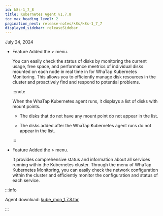 ```yaml
---
id: k8s-1_7_8
title: Kubernetes Agent v1.7.8
toc_max_heading_level: 2
pagination_next: release-notes/k8s/k8s-1_7_7
displayed_sidebar: releaseSidebar
---
```


July 24, 2024

- <Status>Feature</Status> Added the <Cmdname sid="side_cluster" className="uitext" /> &gt; <Cmdname sid="side_nodeDiskList" className="uitext" /> menu.

  You can easily check the status of disks by monitoring the current usage, free space, and performance meetrics of individual disks mounted on each node in real time in <Cmdname sid="side_nodeDiskList" className="uitext" /> for WhaTap Kubernetes Monitoring. This allows you to efficiently manage disk resources in the cluster and proactively find and respond to potential problems.

  :::note

  When the WhaTap Kubernetes agent runs, it displays a list of disks with mount points.

  - The disks that do not have any mount point do not appear in the list.

  - The disks added after the WhaTap Kubernetes agent runs do not appear in the list.

  :::

- <Status>Feature</Status> Added the <Cmdname sid="side_workload" className="uitext" /> &gt; <Cmdname sid="side_kubeServiceList" className="uitext" /> menu.

  It provides comprehensive status and information about all services running within the Kubernetes cluster. Through the <Cmdname sid="side_kubeServiceList" className="uitext" /> menu of WhaTap Kubernetes Monitoring, you can easily check the network configuration within the cluster and efficiently monitor the configuration and status of each service.

:::info

Agent download: [kube_mon_1.7.8.tar](https://repo.whatap.io/docker/kube_mon_1.7.8.tar)

:::

